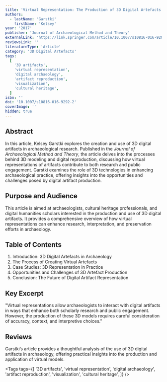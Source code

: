```yaml
---
title: 'Virtual Representation: The Production of 3D Digital Artefacts'
authors:
  - lastName: 'Garstki'
    firstName: 'Kelsey'
year: '2017'
publisher: 'Journal of Archaeological Method and Theory'
externalLink: 'https://link.springer.com/article/10.1007/s10816-016-9292-2'
reviewsLink: ''
literatureType: 'Article'
category: '3D Digital Artefacts'
tags:
  [
    '3D artifacts',
    'virtual representation',
    'digital archaeology',
    'artifact reproduction',
    'visualization',
    'cultural heritage',
  ]
isbn: ''
doi: '10.1007/s10816-016-9292-2'
coverImage: ''
hidden: true
---
```


## Abstract

In this article, Kelsey Garstki explores the creation and use of 3D digital artifacts in archaeological research. Published in the _Journal of Archaeological Method and Theory_, the article delves into the processes behind 3D modeling and digital reproduction, discussing how virtual representations of artifacts contribute to both research and public engagement. Garstki examines the role of 3D technologies in enhancing archaeological practice, offering insights into the opportunities and challenges posed by digital artifact production.

## Purpose and Audience

This article is aimed at archaeologists, cultural heritage professionals, and digital humanities scholars interested in the production and use of 3D digital artifacts. It provides a comprehensive overview of how virtual representations can enhance research, interpretation, and preservation efforts in archaeology.

## Table of Contents

1. Introduction: 3D Digital Artefacts in Archaeology
2. The Process of Creating Virtual Artefacts
3. Case Studies: 3D Representation in Practice
4. Opportunities and Challenges of 3D Artefact Production
5. Conclusion: The Future of Digital Artifact Representation

## Key Excerpt

"Virtual representations allow archaeologists to interact with digital artifacts in ways that enhance both scholarly research and public engagement. However, the production of these 3D models requires careful consideration of accuracy, context, and interpretive choices."

## Reviews

Garstki’s article provides a thoughtful analysis of the use of 3D digital artifacts in archaeology, offering practical insights into the production and application of virtual models.

<Tags
  tags={[
    '3D artifacts',
    'virtual representation',
    'digital archaeology',
    'artifact reproduction',
    'visualization',
    'cultural heritage',
  ]}
/>
